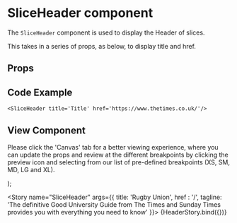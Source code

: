 
<Meta
  title="Newskit Components/Slices/SliceHeader"
  component={SliceHeader}
/>

# SliceHeader component
The `SliceHeader` component is used to display the Header of slices.

This takes in a series of props, as below, to display title and href.

## Props
<Props of={SliceHeader} />

## Code Example
`<SliceHeader title='Title' href='https://www.thetimes.co.uk/'/>`

## View Component
Please click the 'Canvas' tab for a better viewing experience, where you can update the props and review at the different breakpoints by clicking the preview icon and selecting from our list of pre-defined breakpoints (XS, SM, MD, LG and XL).

  <NewsKitProvider theme={TimesWebLightTheme}>
  <TrackingContextProvider
      analyticsStream={action('analytics-action')}
      context={{
        component: 'SliceHeader',
        attrs: {
        }
      }}
    >
    <SliceHeader {...{ title,href,tagline }} />
    </TrackingContextProvider>
  </NewsKitProvider>
);

<Story name="SliceHeader" args={{ title: 'Rugby Union', href : '/', tagline: 'The definitive Good University Guide from The Times and Sunday Times provides you with everything you need to know' }}>
  {HeaderStory.bind({})}
</Story>